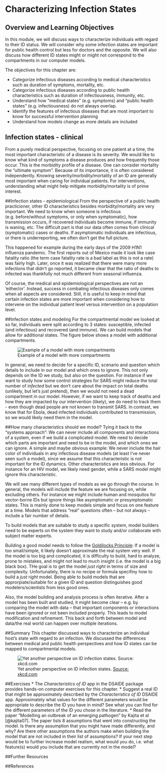# Characterizing Infection States


## Overview and Learning Objectives
In this module, we will discuss ways to characterize individuals with regard to their ID status. We will consider why some infection states are important for public health control but less for doctors and the opposite. We will also discuss how different ID states might or might not correspond to the compartments in our computer models. 


The objectives for this chapter are:

* Categorize infectious diseases according to medical characteristics such as duration of symptoms, mortality, etc.
* Categorize infectious diseases according to public health characteristics such as duration of infectiousness, immunity, etc.
* Understand how "medical states" (e.g. symptoms) and "public health states" (e.g. infectiousness) do not always overlap.
* Identify the features of infectious diseases that are most important to know for successful intervention planning
* Understand how models change as more details are included


## Infection states - clinical
From a purely medical perspective, focusing on one patient at a time, the most important characteristic of a disease is its severity. We would like to know what kind of symptoms a disease produces and how frequently those occur. This is the morbidity profile of a disease. One can consider mortality the "ultimate symptom". Because of its importance, it is often considered independently. Knowing severity/morbidity/mortality of an ID are generally most important when caring for individual patients. For interventions, understanding what might help mitigate morbidity/mortality is of prime interest.


##Infection states - epidemiological
From the perspective of a public health practicioner, other ID characteristics besides morbidity/mortality are very important. We need to know when someone is infectious (e.g. before/without symptoms, or only when symptomatic), how transmission occurs, if recovered individuals become immune, if immunity is waning, etc. The difficult part is that our data often comes from clinical (symptomatic) cases or deaths. If asymptomatic individuals are infectious, or there is underreporting, we often don't get the full picture. 

This happened for example during the early days of the 2009 H1N1 influenza pandemic. The first reports out of Mexico made it look like case fatality ratio (the term case fatality rate is a bad label as this is not a rate) was fairly high. Later, once it was realized that there were many more infections that didn't go reported, it became clear that the ratio of deaths to infected was thankfully not much different from seasonal influenza.

Of course, the medical and epidemiological perspectives are not an 'either/or'. Instead, success in combating infectious diseases only comes when all aspects are considered. Still, it is useful to keep in mind that certain infection states are more important when considering how to intervene on the individual patient level versus intervention on a population level.


##Infection states and modeling
For the compartmental model we looked at so far, individuals were split according to 3 states: susceptible, infected (and infectious) and recovered (and immune). We can build models that allow for additional states. The figure below shows a model with additional compartments. 

![Example of a model with more compartments](./images/ComplicatedModel.png)

In general, we need to decide for a specific ID, scenario and question which details to include in our model and which ones to ignore. This not only depends on the ID we study, but also on the question. For instance if we want to study how some control strategies for SARS might reduce the total number of *infected* but we don't care about the impact on total deaths (unlikely, but let's just pretend), then we would not need a dead compartment in our model. However, if we want to keep track of deaths and how they are impacted by our intervention (likely), we do need to track them - even though dead people are not known to transmit SARS. In contrast, we know that for Ebola, dead infected individuals contributed to transmission, so we would likely need them in the model. 


##How many characteristics should we model?
Tying it back to the "systems approach": We can never include all components and interactions of a system, even if we build a complicated model. We need to decide which parts are important and need to be in the model, and which ones we can ignore. A simple and maybe obvious example: We never include the hair color of individuals in any infectious disease models (at least I've never seen such a model), since we assume that this characteristic is not important for the ID dynamics. Other characteristics are less obvious. For instance for an HIV model, we likely need gender, while a SARS model might ignore this characteristic. 

We will see many different types of models as we go through the course. In general, the models will include the feature we are focusing on, while excluding others. For instance we might include human and mosquitos for vector-borne IDs but ignore things like asymptomatic or presymptomatic states. This is mainly done to keep models simple and focus on one feature at a time. Models that address "real" questions often -- but not always -- include a fair number of details.

To build models that are suitable to study a specific system, model builders need to be experts on the system they want to study and/or collaborate with subject matter experts. 

Building a good model needs to follow the [Goldilocks Principle](https://en.wikipedia.org/wiki/Goldilocks_principle): If a model is too small/simple, it likely doesn't approximate the real system very well. If the model is too big and complicated, it is difficulty to build, hard to analyze, prone to mistakes, and might not lead to much insight (i.e. the model is a big black box). THe goal is to get the model _just right_ in terms of size and complexity. Unfortunately, there is no recipe or formula specifiny how to build a _just right_ model. Being able to build models that are approrpiate/suitable for a given ID and question distinguishes good modelers/scientists from less good ones.

Also, the model building and analysis process is often iterative. After a model has been built and studied, it might become clear -- e.g. by comparing the model with data -- that important components or interactions have been ignored or not been included properly. This leads to model modification and refinement. This back and forth between model and data/the real world can happen over multiple iterations.



##Summary 
This chapter discussed ways to characterize an individual host's state with regard to an infection. We discussed the differences between medical and public health perspectives and how ID states can be mapped to compartmental models. 

![Yet another perspective on ID infection states. [Source: xkcd.com](https://xkcd.com/1612/) ](../media/xkcd-course-of-colds.png)


##Exercises
* The _Characteristics of ID_ app in the DSAIDE package provides hands-on computer exercises for this chapter.
* Suggest a real ID that might be approximately described by the _Characteristics of ID_ DSAIDE app. Approximately what values for the different parameters would be appropriate to describe the ID you have in mind? See what you can find for the different parameters of the ID you chose in the literature.
* Read the paper "Modelling an outbreak of an emerging pathogen" by Kajita et al [@kajita07]. The paper lists 8 assumptions that went into constructing the model. Is there any assumption that you might have made differently, and why? Are there other assumptions the authors make when building the model that are not included in their list of assumptions? If your next step would be to further increase model realism, what would you do, i.e. what feature(s) would you include that are currently not in the model?



##Further Resources



##References






